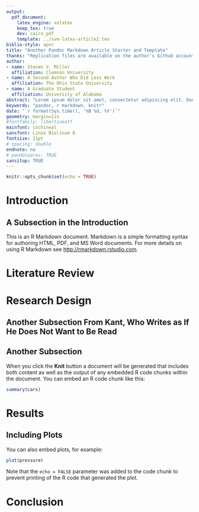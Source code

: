 ```yaml
---
output: 
  pdf_document:
    latex_engine: xelatex
    keep_tex: true
    dev: cairo_pdf
    template: ../svm-latex-article2.tex
biblio-style: apsr
title: "Another Pandoc Markdown Article Starter and Template"
thanks: "Replication files are available on the author's Github account (http://github.com/svmiller/svm-r-markdown-templates). **Current version**: `r format(Sys.time(), '%B %d, %Y')`; **Corresponding author**: steven.v.miller@gmail.com."
author:
- name: Steven V. Miller
  affiliation: Clemson University
- name: A Second Author Who Did Less Work
  affiliation: The Ohio State University
- name: A Graduate Student
  affiliation: University of Alabama
abstract: "Lorem ipsum dolor sit amet, consectetur adipiscing elit. Donec sit amet libero justo. Pellentesque eget nibh ex. Aliquam tincidunt egestas lectus id ullamcorper. Proin tellus orci, posuere sed cursus at, bibendum ac odio. Nam consequat non ante eget aliquam. Nulla facilisis tincidunt elit. Nunc hendrerit pellentesque quam, eu imperdiet ipsum porttitor ut. Interdum et malesuada fames ac ante ipsum primis in faucibus. Suspendisse potenti. Duis vitae nibh mauris. Duis nec sem sit amet ante dictum mattis. Suspendisse diam velit, maximus eget commodo at, faucibus et nisi. Ut a pellentesque eros, sit amet suscipit eros. Nunc tincidunt quis risus suscipit vestibulum. Quisque eu fringilla massa."
keywords: "pandoc, r markdown, knitr"
date: "`r format(Sys.time(), '%B %d, %Y')`"
geometry: margin=1in
#fontfamily: libertineotf
mainfont: cochineal
sansfont: Linux Biolinum O
fontsize: 11pt
# spacing: double
endnote: no
# pandocparas: TRUE
sansitup: TRUE
---
```


```r
knitr::opts_chunk$set(echo = TRUE)
```

# Introduction

\kant[1]

## A Subsection in the Introduction

\kant[2-5]

This is an R Markdown document. Markdown is a simple formatting syntax for authoring HTML, PDF, and MS Word documents. For more details on using R Markdown see <http://rmarkdown.rstudio.com>.

# Literature Review

\kant[6-14]

# Research Design

\kant[15]

## Another Subsection From Kant, Who Writes as If He Does Not Want to Be Read

\kant[16-18]

## Another Subsection

\kant[19-23]

When you click the **Knit** button a document will be generated that includes both content as well as the output of any embedded R code chunks within the document. You can embed an R code chunk like this:

```r
summary(cars)
```

# Results

\kant[24]

## Including Plots

You can also embed plots, for example:

```r
plot(pressure)
```

Note that the `echo = FALSE` parameter was added to the code chunk to prevent printing of the R code that generated the plot.


\kant[25-35]

# Conclusion

\kant[36-40]
